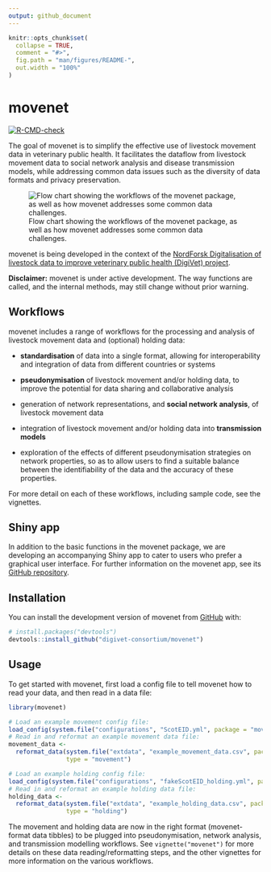```yaml
---
output: github_document
---
```


<!-- README.md is generated from README.Rmd. Please edit that file -->

```r
knitr::opts_chunk$set(
  collapse = TRUE,
  comment = "#>",
  fig.path = "man/figures/README-",
  out.width = "100%"
)
```

# movenet

<!-- badges: start -->
  [![R-CMD-check](https://github.com/digivet-consortium/movenet/actions/workflows/R-CMD-check.yaml/badge.svg)](https://github.com/digivet-consortium/movenet/actions/workflows/R-CMD-check.yaml)
<!-- badges: end -->

The goal of movenet is to simplify the effective use of livestock movement data in veterinary 
public health. It facilitates the dataflow from livestock movement data to social 
network analysis and disease transmission models, while addressing common data issues 
such as the diversity of data formats and privacy preservation.

![Flow chart showing the workflows of the movenet package, as well as how movenet addresses some common data challenges.](man/figures/movenet_summary.png)

movenet is being developed in the context of the [NordForsk Digitalisation of livestock data to improve veterinary public health (DigiVet) project](https://www.nordforsk.org/projects/digitalisation-livestock-data-improve-veterinary-public-health).

**Disclaimer:**
movenet is under active development. The way functions are called, and the internal methods, may still change without prior warning.

## Workflows
movenet includes a range of workflows for the processing and analysis of livestock movement data and (optional) holding data:

  - **standardisation** of data into a single format, allowing for interoperability and integration of data from different countries or systems
  - **pseudonymisation** of livestock movement and/or holding data, to improve the potential for data sharing and collaborative analysis

  -	generation of network representations, and **social network analysis**, of livestock movement data

  -	integration of livestock movement and/or holding data into **transmission models**
  
  -	exploration of the effects of different pseudonymisation strategies on network properties, so as to allow users to find a suitable balance between the identifiability of the data and the accuracy of these properties.
  
For more detail on each of these workflows, including sample code, see the vignettes.

## Shiny app

In addition to the basic functions in the movenet package, we are developing an accompanying Shiny app
to cater to users who prefer a graphical user interface.
For further information on the movenet app, see its [GitHub repository](https://github.com/digivet-consortium/movenetapp).

## Installation

You can install the development version of movenet from [GitHub](https://github.com/) with:

``` r
# install.packages("devtools")
devtools::install_github("digivet-consortium/movenet")
```

## Usage

To get started with movenet, first load a config file to tell movenet how to read your data,
and then read in a data file:

```r
library(movenet)

# Load an example movement config file:
load_config(system.file("configurations", "ScotEID.yml", package = "movenet"))
# Read in and reformat an example movement data file:
movement_data <- 
  reformat_data(system.file("extdata", "example_movement_data.csv", package = "movenet"),
                type = "movement")

# Load an example holding config file:
load_config(system.file("configurations", "fakeScotEID_holding.yml", package = "movenet")) 
# Read in and reformat an example holding data file:
holding_data <- 
  reformat_data(system.file("extdata", "example_holding_data.csv", package = "movenet"),
                type = "holding")
```

The movement and holding data are now in the right format (movenet-format data tibbles) 
to be plugged into pseudonymisation, network analysis, and transmission modelling workflows. 
See `vignette("movenet")` for more details on these data reading/reformatting steps, and the 
other vignettes for more information on the various workflows.
